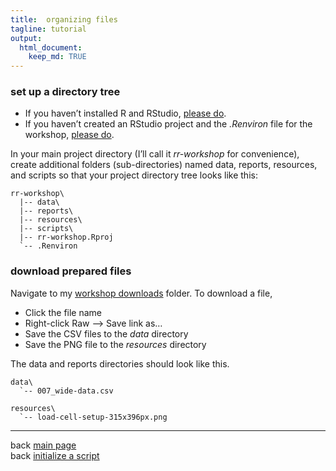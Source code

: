 ```yaml
---
title:  organizing files
tagline: tutorial
output: 
  html_document:
    keep_md: TRUE
---
```


### set up a directory tree

- If you haven't installed R and RStudio, [please do](002_pre-hw.html). 
- If you haven't created an RStudio project and the *.Renviron* file for the workshop, [please do](002_pre-hw.html). 


In your main project directory (I'll call it *rr-workshop* for convenience), create additional folders (sub-directories) named data, reports, resources, and scripts so that your project directory tree looks like this: 

```
rr-workshop\
  |-- data\
  |-- reports\
  |-- resources\
  |-- scripts\
  |-- rr-workshop.Rproj
  `-- .Renviron
```




### download prepared files 
 
Navigate to my [workshop downloads](https://github.com/DSR-RHIT/creating-reproducible-reports/tree/gh-pages/resources) folder. To download a file, 

- Click the file name 
- Right-click Raw --> Save link as... 
- Save the CSV files to the *data* directory 
- Save the PNG file to the *resources* directory 

The data and reports directories should look like this. 

```
data\
  `-- 007_wide-data.csv
  
resources\
  `-- load-cell-setup-315x396px.png
```






--- 
back [main page](../index.html)<br> 
back [initialize a script](005_initialize-script.html)
